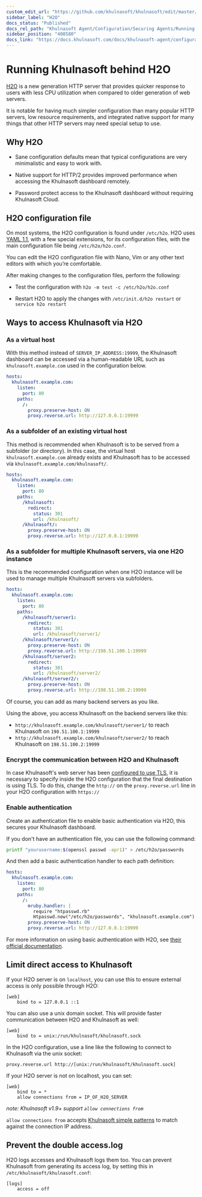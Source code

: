 ```yaml
---
custom_edit_url: "https://github.com/khulnasoft/khulnasoft/edit/master/docs/khulnasoft-agent/configuration/running-the-khulnasoft-agent-behind-a-reverse-proxy/Running-behind-h2o.md"
sidebar_label: "H2O"
docs_status: "Published"
docs_rel_path: "Khulnasoft Agent/Configuration/Securing Agents/Running the Agent behind a reverse proxy"
sidebar_position: "408580"
docs_link: "https://docs.khulnasoft.com/docs/khulnasoft-agent/configuration/securing-agents/running-the-agent-behind-a-reverse-proxy/h2o"
---
```


# Running Khulnasoft behind H2O

[H2O](https://h2o.examp1e.net/) is a new generation HTTP server that provides quicker response to users with less CPU utilization when compared to older generation of web servers.

It is notable for having much simpler configuration than many popular HTTP servers, low resource requirements, and integrated native support for many things that other HTTP servers may need special setup to use.

## Why H2O

- Sane configuration defaults mean that typical configurations are very minimalistic and easy to work with.

- Native support for HTTP/2 provides improved performance when accessing the Khulnasoft dashboard remotely.

- Password protect access to the Khulnasoft dashboard without requiring Khulnasoft Cloud.

## H2O configuration file

On most systems, the H2O configuration is found under `/etc/h2o`. H2O uses [YAML 1.1](https://yaml.org/spec/1.1/), with a few special extensions, for its configuration files, with the main configuration file being `/etc/h2o/h2o.conf`.

You can edit the H2O configuration file with Nano, Vim or any other text editors with which you’re comfortable.

After making changes to the configuration files, perform the following:

- Test the configuration with `h2o -m test -c /etc/h2o/h2o.conf`

- Restart H2O to apply the changes with `/etc/init.d/h2o restart` or `service h2o restart`

## Ways to access Khulnasoft via H2O

### As a virtual host

With this method instead of `SERVER_IP_ADDRESS:19999`, the Khulnasoft dashboard can be accessed via a human-readable URL such as `khulnasoft.example.com` used in the configuration below.

```yaml
hosts:
  khulnasoft.example.com:
    listen:
      port: 80
    paths:
      /:
        proxy.preserve-host: ON
        proxy.reverse.url: http://127.0.0.1:19999
```

### As a subfolder of an existing virtual host

This method is recommended when Khulnasoft is to be served from a subfolder (or directory).
In this case, the virtual host `khulnasoft.example.com` already exists and Khulnasoft has to be accessed via `khulnasoft.example.com/khulnasoft/`.

```yaml
hosts:
  khulnasoft.example.com:
    listen:
      port: 80
    paths:
      /khulnasoft:
        redirect:
          status: 301
          url: /khulnasoft/
      /khulnasoft/:
        proxy.preserve-host: ON
        proxy.reverse.url: http://127.0.0.1:19999
```

### As a subfolder for multiple Khulnasoft servers, via one H2O instance

This is the recommended configuration when one H2O instance will be used to manage multiple Khulnasoft servers via subfolders.

```yaml
hosts:
  khulnasoft.example.com:
    listen:
      port: 80
    paths:
      /khulnasoft/server1:
        redirect:
          status: 301
          url: /khulnasoft/server1/
      /khulnasoft/server1/:
        proxy.preserve-host: ON
        proxy.reverse.url: http://198.51.100.1:19999
      /khulnasoft/server2:
        redirect:
          status: 301
          url: /khulnasoft/server2/
      /khulnasoft/server2/:
        proxy.preserve-host: ON
        proxy.reverse.url: http://198.51.100.2:19999
```

Of course, you can add as many backend servers as you like.

Using the above, you access Khulnasoft on the backend servers like this:

- `http://khulnasoft.example.com/khulnasoft/server1/` to reach Khulnasoft on `198.51.100.1:19999`
- `http://khulnasoft.example.com/khulnasoft/server2/` to reach Khulnasoft on `198.51.100.2:19999`

### Encrypt the communication between H2O and Khulnasoft

In case Khulnasoft's web server has been [configured to use TLS](/docs/khulnasoft-agent/configuration/securing-agents/web-server-reference#enable-httpstls-support), it is
necessary to specify inside the H2O configuration that the final destination is using TLS. To do this, change the
`http://` on the `proxy.reverse.url` line in your H2O configuration with `https://`

### Enable authentication

Create an authentication file to enable basic authentication via H2O, this secures your Khulnasoft dashboard.

If you don't have an authentication file, you can use the following command:

```sh
printf "yourusername:$(openssl passwd -apr1)" > /etc/h2o/passwords
```

And then add a basic authentication handler to each path definition:

```yaml
hosts:
  khulnasoft.example.com:
    listen:
      port: 80
    paths:
      /:
        mruby.handler: |
          require "htpasswd.rb"
          Htpasswd.new("/etc/h2o/passwords", "khulnasoft.example.com")
        proxy.preserve-host: ON
        proxy.reverse.url: http://127.0.0.1:19999
```

For more information on using basic authentication with H2O, see [their official documentation](https://h2o.examp1e.net/configure/basic_auth.html).

## Limit direct access to Khulnasoft

If your H2O server is on `localhost`, you can use this to ensure external access is only possible through H2O:

```text
[web]
    bind to = 127.0.0.1 ::1
```

You can also use a unix domain socket. This will provide faster communication between H2O and Khulnasoft as well:

```text
[web]
    bind to = unix:/run/khulnasoft/khulnasoft.sock
```

In the H2O configuration, use a line like the following to connect to Khulnasoft via the unix socket:

```text
proxy.reverse.url http://[unix:/run/khulnasoft/khulnasoft.sock]
```

If your H2O server is not on localhost, you can set:

```text
[web]
    bind to = *
    allow connections from = IP_OF_H2O_SERVER
```

*note: Khulnasoft v1.9+ support `allow connections from`*

`allow connections from` accepts [Khulnasoft simple patterns](/docs/developer-and-contributor-corner/libkhulnasoft/simple-patterns) to match against
the connection IP address.

## Prevent the double access.log

H2O logs accesses and Khulnasoft logs them too. You can prevent Khulnasoft from generating its access log, by setting
this in `/etc/khulnasoft/khulnasoft.conf`:

```text
[logs]
    access = off
```
